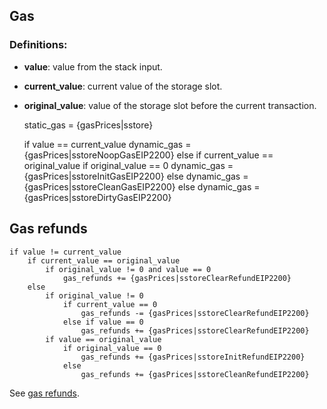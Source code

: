 ## Gas

### Definitions:

- **value**: value from the stack input.
- **current_value**: current value of the storage slot.
- **original_value**: value of the storage slot before the current transaction.


    static_gas = {gasPrices|sstore}

    if value == current_value
        dynamic_gas = {gasPrices|sstoreNoopGasEIP2200}
    else if current_value == original_value
        if original_value == 0
            dynamic_gas = {gasPrices|sstoreInitGasEIP2200}
        else
            dynamic_gas = {gasPrices|sstoreCleanGasEIP2200}
    else
        dynamic_gas = {gasPrices|sstoreDirtyGasEIP2200}

## Gas refunds

    if value != current_value
        if current_value == original_value
            if original_value != 0 and value == 0
                gas_refunds += {gasPrices|sstoreClearRefundEIP2200}
        else
            if original_value != 0
                if current_value == 0
                    gas_refunds -= {gasPrices|sstoreClearRefundEIP2200}
                else if value == 0
                    gas_refunds += {gasPrices|sstoreClearRefundEIP2200}
            if value == original_value
                if original_value == 0
                    gas_refunds += {gasPrices|sstoreInitRefundEIP2200}
                else
                    gas_refunds += {gasPrices|sstoreCleanRefundEIP2200}

See [gas refunds](/about#gasrefunds).
